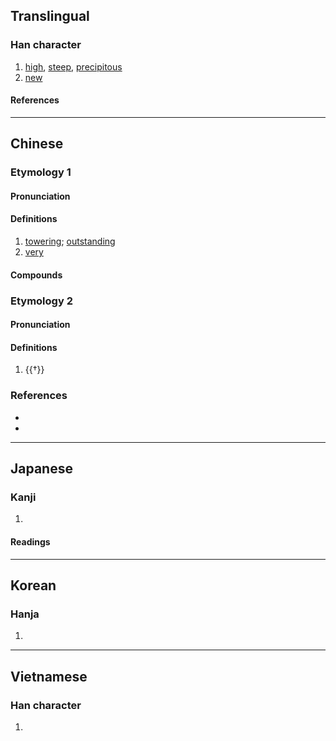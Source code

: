 {{also|崭}}
{{character info}}
==Translingual==

===Han character===
{{Han char|rn=46|rad=山|as=11|sn=14|four=22521|canj=UJJL|ids=⿱山斬}}

# [[high]], [[steep]], [[precipitous]]
# [[new]]

====References====
{{Han ref|kx=0318.300|dkj=08413|dj=0618.410|hdz=10793.050|uh=5D84}}

----

==Chinese==
{{zh-forms|s=崭|alt=嶃}}

===Etymology 1===

====Pronunciation====
{{zh-pron
|m=zhǎn
|m-s=
|c=zaam2,zaam3,caam5
|c-t=
|g=
|h=pfs=chám
|j=
|mb=
|md=
|mn=qz,tw,xm,zz:chám/qz,tw,xm,zz:cháⁿ/twv:chàm/twv:châm
|mn_note=chám - literary; cháⁿ - vernacular
|mn-t=
|w=
|x=
|cat=a
}}

====Definitions====
{{zh-hanzi}}

# [[towering]]; [[outstanding]]
# [[very]]

====Compounds====
{{zh-der|嶄新|嶄然|嶄露|嶄露鋒芒|嶄露頭角|頭角嶄然|嶒嶄}}

===Etymology 2===

====Pronunciation====
{{zh-pron
|m=chán
|c=caam4
|cat=
}}

====Definitions====
{{zh-hanzi}}

# {{†}} {{zh-only|嶄巖|dot=, }} {{zh-alt-form|巉巖|[[steep]]; [[cliff]]|nocap=y}}

===References===
* {{R:yue:Hanzi}}
* {{R:nan:thcwdq}}

----

==Japanese==

===Kanji===
{{ja-kanji|grade=|rs=山11}}

# {{rfdef|ja|sort=山11}}

====Readings====
{{ja-readings
|goon=ぜん<ぜむ
|kanon=さん<さむ
|kanyoon=ざん
|kun=けわしい
}}

----

==Korean==

===Hanja===
{{ko-hanja|참}}

# {{rfdef|ko|sort=山11}}

----

==Vietnamese==

===Han character===
{{vi-readings|rs=山11|reading=chởm}}

# {{rfdef|vi|sort=山11}}